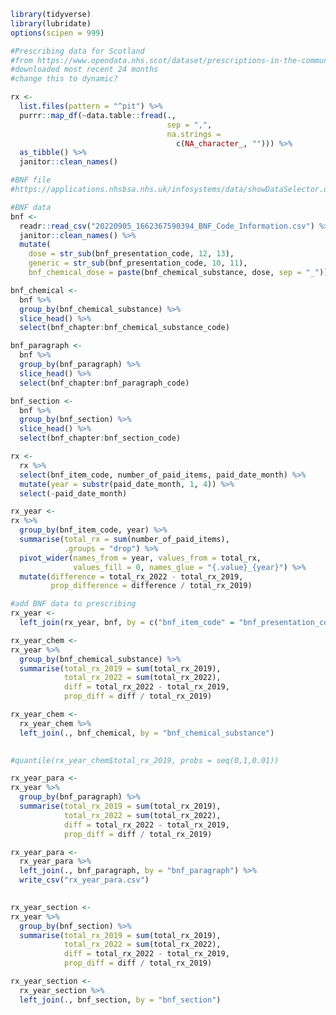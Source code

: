 
```r
library(tidyverse)
library(lubridate)
options(scipen = 999)

#Prescribing data for Scotland
#from https://www.opendata.nhs.scot/dataset/prescriptions-in-the-community
#downloaded most recent 24 months
#change this to dynamic?

rx <-
  list.files(pattern = "^pit") %>% 
  purrr::map_df(~data.table::fread(., 
                                   sep = ",",
                                   na.strings = 
                                     c(NA_character_, ""))) %>%
  as_tibble() %>%
  janitor::clean_names() 

#BNF file
#https://applications.nhsbsa.nhs.uk/infosystems/data/showDataSelector.do?reportId=126

#BNF data 
bnf <-
  readr::read_csv("20220905_1662367590394_BNF_Code_Information.csv") %>%
  janitor::clean_names() %>%
  mutate(
    dose = str_sub(bnf_presentation_code, 12, 13),
    generic = str_sub(bnf_presentation_code, 10, 11),
    bnf_chemical_dose = paste(bnf_chemical_substance, dose, sep = "_")) 

bnf_chemical <-
  bnf %>%
  group_by(bnf_chemical_substance) %>%
  slice_head() %>%
  select(bnf_chapter:bnf_chemical_substance_code)

bnf_paragraph <-
  bnf %>%
  group_by(bnf_paragraph) %>%
  slice_head() %>%
  select(bnf_chapter:bnf_paragraph_code)

bnf_section <-
  bnf %>%
  group_by(bnf_section) %>%
  slice_head() %>%
  select(bnf_chapter:bnf_section_code)
```


```r
rx <-
  rx %>%
  select(bnf_item_code, number_of_paid_items, paid_date_month) %>%
  mutate(year = substr(paid_date_month, 1, 4)) %>%
  select(-paid_date_month)

rx_year <-
rx %>%
  group_by(bnf_item_code, year) %>%
  summarise(total_rx = sum(number_of_paid_items),
            .groups = "drop") %>%
  pivot_wider(names_from = year, values_from = total_rx, 
              values_fill = 0, names_glue = "{.value}_{year}") %>%
  mutate(difference = total_rx_2022 - total_rx_2019,
         prop_difference = difference / total_rx_2019)
```


```r
#add BNF data to prescribing
rx_year <-
  left_join(rx_year, bnf, by = c("bnf_item_code" = "bnf_presentation_code")) 

rx_year_chem <-
rx_year %>%
  group_by(bnf_chemical_substance) %>%
  summarise(total_rx_2019 = sum(total_rx_2019),
            total_rx_2022 = sum(total_rx_2022),
            diff = total_rx_2022 - total_rx_2019,
            prop_diff = diff / total_rx_2019)

rx_year_chem <-
  rx_year_chem %>%
  left_join(., bnf_chemical, by = "bnf_chemical_substance") 
  

#quantile(rx_year_chem$total_rx_2019, probs = seq(0,1,0.01))

rx_year_para <-
rx_year %>%
  group_by(bnf_paragraph) %>%
  summarise(total_rx_2019 = sum(total_rx_2019),
            total_rx_2022 = sum(total_rx_2022),
            diff = total_rx_2022 - total_rx_2019,
            prop_diff = diff / total_rx_2019)

rx_year_para <-
  rx_year_para %>%
  left_join(., bnf_paragraph, by = "bnf_paragraph") %>%
  write_csv("rx_year_para.csv")
  

rx_year_section <-
rx_year %>%
  group_by(bnf_section) %>%
  summarise(total_rx_2019 = sum(total_rx_2019),
            total_rx_2022 = sum(total_rx_2022),
            diff = total_rx_2022 - total_rx_2019,
            prop_diff = diff / total_rx_2019)

rx_year_section <-
  rx_year_section %>%
  left_join(., bnf_section, by = "bnf_section")

```
